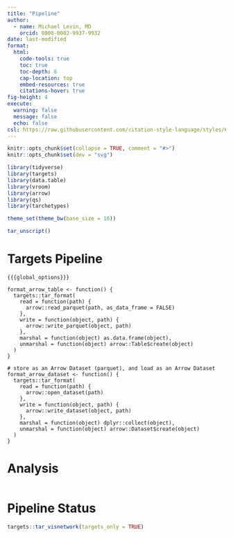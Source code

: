 ```yaml
---
title: "Pipeline"
author: 
  - name: Michael Levin, MD
    orcid: 0000-0002-9937-9932
date: last-modified
format:
  html:
    code-tools: true
    toc: true
    toc-depth: 6
    cap-location: top
    embed-resources: true
    citations-hover: true
fig-height: 4
execute:
  warning: false
  message: false
  echo: false
csl: https://raw.githubusercontent.com/citation-style-language/styles/6152ccea8b7d7a472910d36524d1bf3557a83bfc/dependent/nature-genetics.csl
---
```


```r
knitr::opts_chunk$set(collapse = TRUE, comment = "#>")
knitr::opts_chunk$set(dev = "svg")

library(tidyverse)
library(targets)
library(data.table)
library(vroom)
library(arrow)
library(qs)
library(tarchetypes)

theme_set(theme_bw(base_size = 16))

tar_unscript()
```

# Targets Pipeline

```targets
{{{global_options}}}
```

```targets
format_arrow_table <- function() {
  targets::tar_format(
    read = function(path) {
      arrow::read_parquet(path, as_data_frame = FALSE)
    },
    write = function(object, path) {
      arrow::write_parquet(object, path)
    },
    marshal = function(object) as.data.frame(object),
    unmarshal = function(object) arrow::Table$create(object)
  )
}

# store as an Arrow Dataset (parquet), and load as an Arrow Dataset
format_arrow_dataset <- function() {
  targets::tar_format(
    read = function(path) {
      arrow::open_dataset(path)
    },
    write = function(object, path) {
      arrow::write_dataset(object, path)
    },
    marshal = function(object) dplyr::collect(object),
    unmarshal = function(object) arrow::Dataset$create(object)
  )
}
```

# Analysis

```targets

```


# Pipeline Status

```r
targets::tar_visnetwork(targets_only = TRUE)
```
